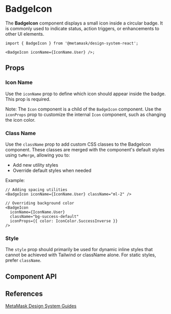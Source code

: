 

# BadgeIcon

The **BadgeIcon** component displays a small icon inside a circular badge. It is commonly used to indicate status, action triggers, or enhancements to other UI elements.

```tsx
import { BadgeIcon } from '@metamask/design-system-react';

<BadgeIcon iconName={IconName.User} />;
```

<Canvas of={BadgeIconStories.Default} />

## Props

### Icon Name

Use the `iconName` prop to define which icon should appear inside the badge. This prop is required.

Note: The `Icon` component is a child of the `BadgeIcon` component. Use the `iconProps` prop to customize the internal `Icon` component, such as changing the icon color.

<Canvas of={BadgeIconStories.IconNameStory} />

### Class Name

Use the `className` prop to add custom CSS classes to the BadgeIcon component. These classes are merged with the component's default styles using `twMerge`, allowing you to:

- Add new utility styles
- Override default styles when needed

Example:

```tsx
// Adding spacing utilities
<BadgeIcon iconName={IconName.User} className="ml-2" />

// Overriding background color
<BadgeIcon
  iconName={IconName.User}
  className="bg-success-default"
  iconProps={{ color: IconColor.SuccessInverse }}
/>
```

### Style

The `style` prop should primarily be used for dynamic inline styles that cannot be achieved with Tailwind or className alone. For static styles, prefer `className`.

## Component API

<Controls of={BadgeIconStories.Default} />

## References

[MetaMask Design System Guides](https://www.notion.so/MetaMask-Design-System-Guides-Design-f86ecc914d6b4eb6873a122b83c12940)
